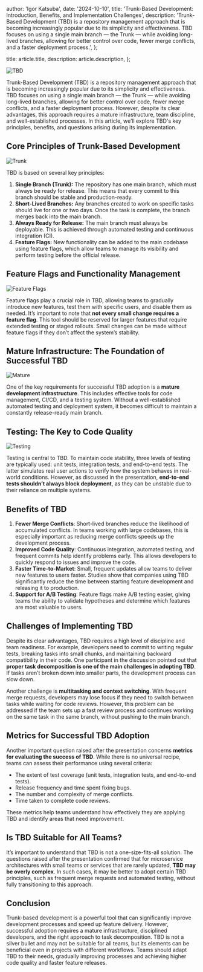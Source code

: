 
  author: 'Igor Katsuba',
  date: '2024-10-10',
  title: 'Trunk-Based Development: Introduction, Benefits, and Implementation Challenges',
  description:
    'Trunk-Based Development (TBD) is a repository management approach that is becoming increasingly popular due to its simplicity and effectiveness. TBD focuses on using a single main branch — the Trunk — while avoiding long-lived branches, allowing for better control over code, fewer merge conflicts, and a faster deployment process.',
};

  title: article.title,
  description: article.description,
};


<Image src={tbdImage} alt="TBD" />

Trunk-Based Development (TBD) is a repository management approach that is becoming increasingly
popular due to its simplicity and effectiveness. TBD focuses on using a single main branch — the
Trunk — while avoiding long-lived branches, allowing for better control over code, fewer merge
conflicts, and a faster deployment process. However, despite its clear advantages, this approach
requires a mature infrastructure, team discipline, and well-established processes. In this article,
we’ll explore TBD's key principles, benefits, and questions arising during its implementation.

## Core Principles of Trunk-Based Development

<Image src={trunkImage} alt="Trunk" />

TBD is based on several key principles:

1.  **Single Branch (Trunk):** The repository has one main branch, which must always be ready for
    release. This means that every commit to this branch should be stable and production-ready.
2.  **Short-Lived Branches:** Any branches created to work on specific tasks should live for one or
    two days. Once the task is complete, the branch merges back into the main branch.
3.  **Always Ready for Release:** The main branch must always be deployable. This is achieved
    through automated testing and continuous integration (CI).
4.  **Feature Flags:** New functionality can be added to the main codebase using feature flags,
    which allow teams to manage its visibility and perform testing before the official release.

## Feature Flags and Functionality Management

<Image src={featureFlagsImage} alt="Feature Flags" />

Feature flags play a crucial role in TBD, allowing teams to gradually introduce new features, test
them with specific users, and disable them as needed. It’s important to note that **not every small
change requires a feature flag**. This tool should be reserved for larger features that require
extended testing or staged rollouts. Small changes can be made without feature flags if they don’t
affect the system’s stability.

## Mature Infrastructure: The Foundation of Successful TBD

<Image src={matureImage} alt="Mature" />

One of the key requirements for successful TBD adoption is a **mature development infrastructure**.
This includes effective tools for code management, CI/CD, and a testing system. Without a
well-established automated testing and deployment system, it becomes difficult to maintain a
constantly release-ready main branch.

## Testing: The Key to Code Quality

<Image src={testingImage} alt="Testing" />

Testing is central to TBD. To maintain code stability, three levels of testing are typically used:
unit tests, integration tests, and end-to-end tests. The latter simulates real user actions to
verify how the system behaves in real-world conditions. However, as discussed in the presentation,
**end-to-end tests shouldn’t always block deployment**, as they can be unstable due to their
reliance on multiple systems.

## Benefits of TBD

1.  **Fewer Merge Conflicts**: Short-lived branches reduce the likelihood of accumulated conflicts.
    In teams working with large codebases, this is especially important as reducing merge conflicts
    speeds up the development process.
2.  **Improved Code Quality**: Continuous integration, automated testing, and frequent commits help
    identify problems early. This allows developers to quickly respond to issues and improve the
    code.
3.  **Faster Time-to-Market**: Small, frequent updates allow teams to deliver new features to users
    faster. Studies show that companies using TBD significantly reduce the time between starting
    feature development and releasing it to production.
4.  **Support for A/B Testing**: Feature flags make A/B testing easier, giving teams the ability to
    validate hypotheses and determine which features are most valuable to users.

## Challenges of Implementing TBD

Despite its clear advantages, TBD requires a high level of discipline and team readiness. For
example, developers need to commit to writing regular tests, breaking tasks into small chunks, and
maintaining backward compatibility in their code. One participant in the discussion pointed out that
**proper task decomposition is one of the main challenges in adopting TBD**. If tasks aren’t broken
down into smaller parts, the development process can slow down.

Another challenge is **multitasking and context switching**. With frequent merge requests,
developers may lose focus if they need to switch between tasks while waiting for code reviews.
However, this problem can be addressed if the team sets up a fast review process and continues
working on the same task in the same branch, without pushing to the main branch.

## Metrics for Successful TBD Adoption

Another important question raised after the presentation concerns **metrics for evaluating the
success of TBD**. While there is no universal recipe, teams can assess their performance using
several criteria:

- The extent of test coverage (unit tests, integration tests, and end-to-end tests).
- Release frequency and time spent fixing bugs.
- The number and complexity of merge conflicts.
- Time taken to complete code reviews.

These metrics help teams understand how effectively they are applying TBD and identify areas that
need improvement.

## Is TBD Suitable for All Teams?

It’s important to understand that TBD is not a one-size-fits-all solution. The questions raised
after the presentation confirmed that for microservice architectures with small teams or services
that are rarely updated, **TBD may be overly complex**. In such cases, it may be better to adopt
certain TBD principles, such as frequent merge requests and automated testing, without fully
transitioning to this approach.

## Conclusion

Trunk-based development is a powerful tool that can significantly improve development processes and
speed up feature delivery. However, successful adoption requires a mature infrastructure,
disciplined developers, and the right approach to task decomposition. TBD is not a silver bullet and
may not be suitable for all teams, but its elements can be beneficial even in projects with
different workflows. Teams should adapt TBD to their needs, gradually improving processes and
achieving higher code quality and faster feature releases.
